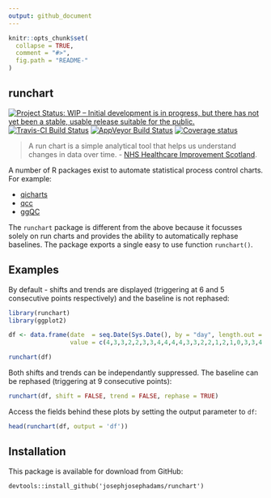 ```yaml
---
output: github_document
---
```


<!-- README.md is generated from README.Rmd. Please edit that file -->

```r
knitr::opts_chunk$set(
  collapse = TRUE,
  comment = "#>",
  fig.path = "README-"
)
```

## runchart

[![Project Status: WIP – Initial development is in progress, but there has not yet been a stable, usable release suitable for the public.](https://www.repostatus.org/badges/latest/wip.svg)](https://www.repostatus.org/#wip) [![Travis-CI Build Status](https://travis-ci.org/jsphdms/runchart.svg?branch=master)](https://travis-ci.org/jsphdms/runchart) [![AppVeyor Build Status](https://ci.appveyor.com/api/projects/status/github/jsphdms/runchart?branch=master&svg=true)](https://ci.appveyor.com/project/jsphdms/runchart) [![Coverage status](https://codecov.io/gh/jsphdms/runchart/branch/master/graph/badge.svg)](https://codecov.io/github/jsphdms/runchart?branch=master)

>A run chart is a simple analytical tool that helps us understand changes in data over time. - [NHS Healthcare Improvement Scotland](http://www.healthcareimprovementscotland.org/previous_resources/implementation_support/guide_to_using_run_charts.aspx).

A number of R packages exist to automate statistical process control charts. For example:

* [qicharts](https://cran.r-project.org/web/packages/qicharts/index.html)
* [qcc](https://cran.r-project.org/web/packages/qcc/index.html)
* [ggQC](https://cran.r-project.org/web/packages/ggQC/index.html)

The `runchart` package is different from the above because it focusses solely  on run charts and provides the ability to automatically rephase baselines. The package exports a single easy to use function `runchart()`.

## Examples
By default - shifts and trends are displayed (triggering at 6 and 5 consecutive points respectively) and the baseline is not rephased:
```r
library(runchart)
library(ggplot2)

df <- data.frame(date  = seq.Date(Sys.Date(), by = "day", length.out = 30),
                 value = c(4,3,3,2,2,3,3,4,4,4,4,3,3,2,2,1,2,1,0,3,3,4,5,6,7,9,8,7,6,6))

runchart(df)
```

Both shifts and trends can be independantly suppressed. The baseline can be rephased (triggering at 9 consecutive points):
```r
runchart(df, shift = FALSE, trend = FALSE, rephase = TRUE)
```

Access the fields behind these plots by setting the output parameter to `df`:
```r
head(runchart(df, output = 'df'))
```

## Installation
This package is available for download from GitHub:

```
devtools::install_github('josephjosephadams/runchart')
```

